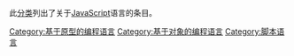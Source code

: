 {{Cat main}}
{{Interwiki category
|meta=JavaScript
|commons=JavaScript
|books=JavaScript
|versity=JavaScript}}
此[[Wikipedia:分类|分类]]列出了关于[[JavaScript|JavaScript]]语言的条目。

[[Category:基于原型的编程语言|Category:基于原型的编程语言]]
[[Category:基于对象的编程语言|Category:基于对象的编程语言]]
[[Category:脚本语言|Category:脚本语言]]